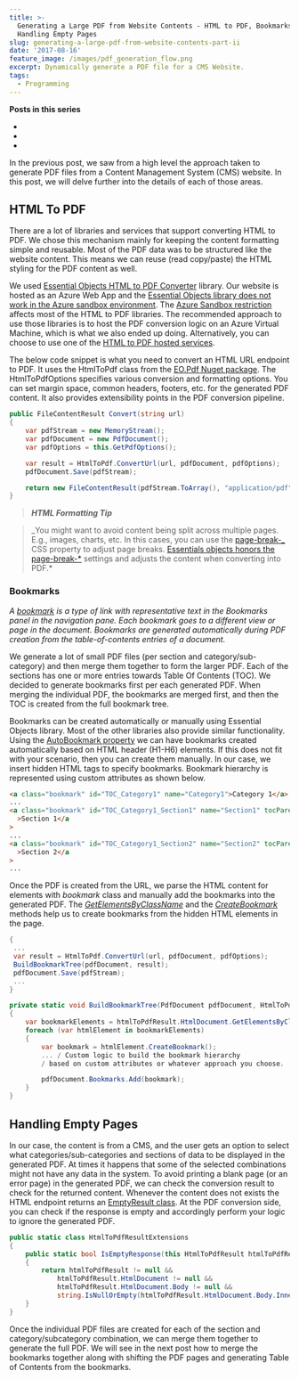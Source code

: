 ```yaml
---
title: >-
  Generating a Large PDF from Website Contents - HTML to PDF, Bookmarks and
  Handling Empty Pages
slug: generating-a-large-pdf-from-website-contents-part-ii
date: '2017-08-16'
feature_image: /images/pdf_generation_flow.png
excerpt: Dynamically generate a PDF file for a CMS Website.
tags:
  - Programming
---
```

**Posts in this series**

-   <BlogLink
  href="/blog/generating-a-large-pdf-from-website-contents"
  title="Generating a Large PDF from Website Contents"
  description="Dynamically generate a PDF file for a CMS Website."
  authorImage="/images/logo-512x512-24.png"
  authorName="Rahul Nath"
  authorTitle="Rahul Pulikkot Nath"
  featureImage="/images/pdf_generation_flow.png"
/>
-   <BlogLink
  href="/blog/generating-a-large-pdf-from-website-contents-part-ii"
  title="Generating a Large PDF from Website Contents - HTML to PDF, Bookmarks and Handling Empty Pages"
  description="Dynamically generate a PDF file for a CMS Website."
  authorImage="/images/logo-512x512-24.png"
  authorName="Rahul Nath"
  authorTitle="Rahul Pulikkot Nath"
  featureImage="/images/pdf_generation_flow.png"
/>
-   <BlogLink
  href="/blog/generating-a-large-pdf-from-website-contents-part-iii"
  title="Generating a Large PDF from Website Contents - Merging PDF Files"
  description="Dynamically generate a PDF file for a CMS Website."
  authorImage="/images/logo-512x512-24.png"
  authorName="Rahul Nath"
  authorTitle="Rahul Pulikkot Nath"
  featureImage="/images/pdf_generation_flow.png"
/>

In the previous post, <BlogLink
  href="/blog/generating-a-large-pdf-from-website-contents"
  title="Generating a Large PDF from Website Contents"
  description="Dynamically generate a PDF file for a CMS Website."
  authorImage="/images/logo-512x512-24.png"
  authorName="Rahul Nath"
  authorTitle="Rahul Pulikkot Nath"
  featureImage="/images/pdf_generation_flow.png"
/> we saw from a high level the approach taken to generate PDF files from a Content Management System (CMS) website. In this post, we will delve further into the details of each of those areas.

## HTML To PDF

There are a lot of libraries and services that support converting HTML to PDF. We chose this mechanism mainly for keeping the content formatting simple and reusable. Most of the PDF data was to be structured like the website content. This means we can reuse (read copy/paste) the HTML styling for the PDF content as well.

We used [Essential Objects HTML to PDF Converter](https://www.essentialobjects.com/Products/EOPdf/Default.aspx) library. Our website is hosted as an Azure Web App and the [Essential Objects library does not work in the Azure sandbox environment](https://www.essentialobjects.com/doc/pdf/install/deploy.aspx). The [Azure Sandbox restriction](https://github.com/projectkudu/kudu/wiki/Azure-Web-App-sandbox#pdf-generation-from-html) affects most of the HTML to PDF libraries. The recommended approach to use those libraries is to host the PDF conversion logic on an Azure Virtual Machine, which is what we also ended up doing. Alternatively, you can choose to use one of the [HTML to PDF hosted services](https://stackoverflow.com/questions/5344176/is-there-a-web-service-for-converting-html-to-pdf).

The below code snippet is what you need to convert an HTML URL endpoint to PDF. It uses the HtmlToPdf class from the [EO.Pdf Nuget package](https://www.nuget.org/packages/EO.Pdf/). The HtmlToPdfOptions specifies various conversion and formatting options. You can set margin space, common headers, footers, etc. for the generated PDF content. It also provides extensibility points in the PDF conversion pipeline.

```csharp
public FileContentResult Convert(string url)
{
    var pdfStream = new MemoryStream();
    var pdfDocument = new PdfDocument();
    var pdfOptions = this.GetPdfOptions();

    var result = HtmlToPdf.ConvertUrl(url, pdfDocument, pdfOptions);
    pdfDocument.Save(pdfStream);

    return new FileContentResult(pdfStream.ToArray(), "application/pdf");
}

```

> **_HTML Formatting Tip_**

> \_You might want to avoid content being split across multiple pages. E.g., images, charts, etc. In this cases, you can use the [page-break-\_](https://css-tricks.com/almanac/properties/p/page-break/) CSS property to adjust page breaks. [Essentials objects honors the page-break-\*](https://www.essentialobjects.com/doc/pdf/htmltopdf/paging.aspx) settings and adjusts the content when converting into PDF.\*

### Bookmarks

_A [bookmark](https://helpx.adobe.com/acrobat/using/page-thumbnails-bookmarks-pdfs.html#about_bookmarks) is a type of link with representative text in the Bookmarks panel in the navigation pane. Each bookmark goes to a different view or page in the document. Bookmarks are generated automatically during PDF creation from the table-of-contents entries of a document._

We generate a lot of small PDF files (per section and category/sub-category) and then merge them together to form the larger PDF. Each of the sections has one or more entries towards Table Of Contents (TOC). We decided to generate bookmarks first per each generated PDF. When merging the individual PDF, the bookmarks are merged first, and then the TOC is created from the full bookmark tree.

Bookmarks can be created automatically or manually using Essential Objects library. Most of the other libraries also provide similar functionality. Using the [AutoBookmark property](https://www.essentialobjects.com/doc/EO.Pdf.HtmlToPdfOptions.AutoBookmark.html) we can have bookmarks created automatically based on HTML header (H1-H6) elements. If this does not fit with your scenario, then you can create them manually. In our case, we insert hidden HTML tags to specify bookmarks. Bookmark hierarchy is represented using custom attributes as shown below.

```html
<a class="bookmark" id="TOC_Category1" name="Category1">Category 1</a>
...
<a class="bookmark" id="TOC_Category1_Section1" name="Section1" tocParent="TOC_Category1"
  >Section 1</a
>
...
<a class="bookmark" id="TOC_Category1_Section2" name="Section2" tocParent="TOC_Category1"
  >Section 2</a
>
...

```

Once the PDF is created from the URL, we parse the HTML content for elements with _bookmark_ class and manually add the bookmarks into the generated PDF. The _[GetElementsByClassName](https://www.essentialobjects.com/doc/EO.Pdf.HtmlDocument.GetElementsByClassName_overload_1.html)_ and the _[CreateBookmark](https://www.essentialobjects.com/doc/EO.Pdf.HtmlElement.CreateBookmark_overloads.html)_ methods help us to create bookmarks from the hidden HTML elements in the page.

```csharp
{
 ...
 var result = HtmlToPdf.ConvertUrl(url, pdfDocument, pdfOptions);
 BuildBookmarkTree(pdfDocument, result);
 pdfDocument.Save(pdfStream);
 ...
}

private static void BuildBookmarkTree(PdfDocument pdfDocument, HtmlToPdfResult htmlToPdfResult)
{
    var bookmarkElements = htmlToPdfResult.HtmlDocument.GetElementsByClassName("bookmark");
    foreach (var htmlElement in bookmarkElements)
    {
        var bookmark = htmlElement.CreateBookmark();
        ... / Custom logic to build the bookmark hierarchy
        / based on custom attributes or whatever approach you choose.

        pdfDocument.Bookmarks.Add(bookmark);
    }
}

```

## Handling Empty Pages

In our case, the content is from a CMS, and the user gets an option to select what categories/sub-categories and sections of data to be displayed in the generated PDF. At times it happens that some of the selected combinations might not have any data in the system. To avoid printing a blank page (or an error page) in the generated PDF, we can check the conversion result to check for the returned content. Whenever the content does not exists the HTML endpoint returns an [EmptyResult class](https://msdn.microsoft.com/en-us/library/system.web.mvc.emptyresult\(v=vs.118\).aspx). At the PDF conversion side, you can check if the response is empty and accordingly perform your logic to ignore the generated PDF.

```csharp
public static class HtmlToPdfResultExtensions
{
    public static bool IsEmptyResponse(this HtmlToPdfResult htmlToPdfResult)
    {
        return htmlToPdfResult != null &&
            htmlToPdfResult.HtmlDocument != null &&
            htmlToPdfResult.HtmlDocument.Body != null &&
            string.IsNullOrEmpty(htmlToPdfResult.HtmlDocument.Body.InnerText);
    }
}

```

Once the individual PDF files are created for each of the section and category/subcategory combination, we can merge them together to generate the full PDF. We will see in the next post how to merge the bookmarks together along with shifting the PDF pages and generating Table of Contents from the bookmarks.
